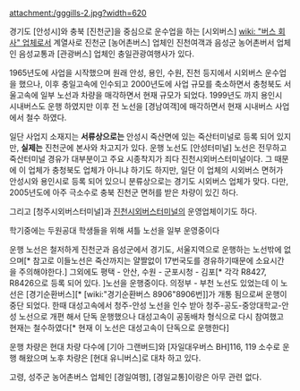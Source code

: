 attachment:/gggills-2.jpg?width=620

경기도 [안성시]와 충북 [진천군]을 중심으로 운수업을 하는 [시외버스] [[wiki: "버스 회사" 업체]]로서 계열사로 진천군 [농어촌버스] 업체인 진천여객과 음성군 농어촌버서 업체인 음성교통과 [관광버스] 업체인 충일관광여행사가 있다.

1965년도에 사업을 시작했으며 원래 안성, 용인, 수원, 진천 등지에서 시외버스 운수업을 했으나, 이후 충일고속에 인수되고 2000년도에 사업 규모를 축소하면서 충청북도 서울고속에 일부 노선과 차량을 매각하면서 현재 규모가 되었다. 1999년도 까지 용인시 시내버스도 운행 하였지만 이후 전 노선을 [경남여객]에 매각하면서 현재 시내버스 사업에서 철수 하였다.

일단 사업지 소재지는 '''서류상으로는''' 안성시 죽산면에 있는 죽산터미널로 등록 되어 있지만, '''실제는''' 진천군에 본사와 차고지가 있다. 운행 노선도 [안성터미널] 노선은 전무하고 죽산터미널 경유가 대부분이고 주요 시종착지가 죄다 진천시외버스터미널이다. 그 때문에 이 업체가 충청북도 업체가 아니냐 하기도 하지만, 일단 이 업체의 시외버스 면허가 안성시와 용인시로 등록 되어 있으니 분류상으로는 경기도 시외버스 업체가 맞다. 다만, 2005년도에 아주 극소수로 충북 진천군 면허를 받은 차량이 있긴 하다.

그리고 [청주시외버스터미널]과 [[진천시외버스터미널]]의 운영업체이기도 하다.

학기중에는 두원공대 학생들을 위해 셔틀 노선을 일부 운영중이다 

운행 노선은 철저하게 진천군과 음성군에서 경기도, 서울지역으로 운행하는 노선밖에 없으며[* 참고로 이들노선은 죽산까지는 얄짤없이 17번국도를 경유하기때문에 소요시간을 주의해야한다.] 그외에도 평택 - 안산, 수원 - 군포시청 - 김포[* 각각 R8427, R8426으로 등록 되어 있다. ]노선을 운행중이다. 의정부 - 부천 노선도 있었는데 이 노선은 [경기순환버스][* [wiki:"경기순환버스 8906"8906번]]가 개통 됨으로써 운행이 중단 되었다. 한때 대성고속에서 청주-안성 노선을 인수 받아 청주-공도-중앙대학교-안성 노선으로 개편 해서 단독 운행했으나 대성고속이 공동배차 형식으로 다시 참여했고 현재는 철수하였다[* 현재 이 노선은 대성고속이 단독으로 운행한다]

운행 차량은 현대 차량 다수에 [기아 그랜버드]와 [자일대우버스 BH]116, 119 소수로 운행 해왔으며 노후 차량은 [현대 유니버스]로 대차 하고 있다.

고령, 성주군 농어촌버스 업체인 [경일여행], [경일교통]이랑은 아무 관련 없다.

